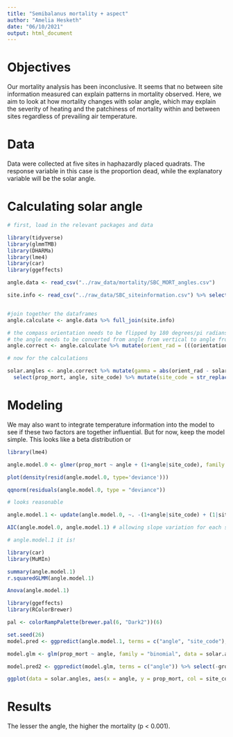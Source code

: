 ```yaml
---
title: "Semibalanus mortality + aspect"
author: "Amelia Hesketh"
date: "06/10/2021"
output: html_document
---
```


# Objectives

Our mortality analysis has been inconclusive. It seems that no between site information measured can explain patterns in mortality observed. Here, we aim to look at how mortality changes with solar angle, which may explain the severity of heating and the patchiness of mortality within and between sites regardless of prevailing air temperature.

# Data

Data were collected at five sites in haphazardly placed quadrats. The response variable in this case is the proportion dead, while the explanatory variable will be the solar angle.

# Calculating solar angle
```r
# first, load in the relevant packages and data

library(tidyverse)
library(glmmTMB)
library(DHARMa)
library(lme4)
library(car)
library(ggeffects)

angle.data <- read_csv("../raw_data/mortality/SBC_MORT_angles.csv")

site.info <- read_csv("../raw_data/SBC_siteinformation.csv") %>% select(site_code,angles,solar_elevation, solar_azimuth) %>% na.omit() %>% select(-angles)


#join together the dataframes
angle.calculate <- angle.data %>% full_join(site.info)

# the compass orientation needs to be flipped by 180 degrees/pi radians
# the angle needs to be converted from angle from vertical to angle from horizontal
angle.correct <- angle.calculate %>% mutate(orient_rad = (((orientation_raw_degrees/360)*2*pi)-pi), prop_mort = number_dead/(number_live + number_dead), sigma = ((90-angle_raw_degrees)/360)*2*pi, beta = (solar_elevation/360)*2*pi, solar_az_rad = (solar_azimuth/360)*2*pi)

# now for the calculations

solar.angles <- angle.correct %>% mutate(gamma = abs(orient_rad - solar_az_rad)) %>% mutate(theta = acos(sin(beta)*cos(sigma) + cos(gamma)*cos(beta)*sin(sigma))) %>% mutate(angle = (theta/(2*pi)*360)) %>% 
  select(prop_mort, angle, site_code) %>% mutate(site_code = str_replace_all(site_code, "WA","WB"))

```

# Modeling

We may also want to integrate temperature information into the model to see if these two factors are together influential. But for now, keep the model simple. This looks like a beta distribution or 

```r
library(lme4)

angle.model.0 <- glmer(prop_mort ~ angle + (1+angle|site_code), family = binomial(link = "logit"), data = solar.angles)

plot(density(resid(angle.model.0, type='deviance')))

qqnorm(residuals(angle.model.0, type = "deviance"))

# looks reasonable 

angle.model.1 <- update(angle.model.0, ~. -(1+angle|site_code) + (1|site_code))

AIC(angle.model.0, angle.model.1) # allowing slope variation for each site is worse

# angle.model.1 it is!

library(car)
library(MuMIn)

summary(angle.model.1)
r.squaredGLMM(angle.model.1)

Anova(angle.model.1)

library(ggeffects)
library(RColorBrewer)

pal <- colorRampPalette(brewer.pal(6, "Dark2"))(6)

set.seed(26)
model.pred <- ggpredict(angle.model.1, terms = c("angle", "site_code"), type = "random") %>% rename(site_code = group)

model.glm <- glm(prop_mort ~ angle, family = "binomial", data = solar.angles)

model.pred2 <- ggpredict(model.glm, terms = c("angle")) %>% select(-group)

ggplot(data = solar.angles, aes(x = angle, y = prop_mort, col = site_code)) + geom_point(size = 2) + labs(y = "Proportion mortality", x = "Substratum orientation (relative to direct sun = 0º)", col = "Site") + theme_classic() + scale_color_manual(values = pal) + scale_fill_manual(values = pal) +  theme(axis.title = element_text(size = 14), axis.text = element_text(size = 12), legend.text = element_text(size = 12), legend.title = element_text(size = 14)) + geom_line(data = model.pred, aes(x = x, y = predicted)) + geom_smooth(method = "glm", method.args = list(family = "binomial"), aes(x = angle, y = prop_mort), col = "black")

```

# Results

The lesser the angle, the higher the mortality (p < 0.001).
